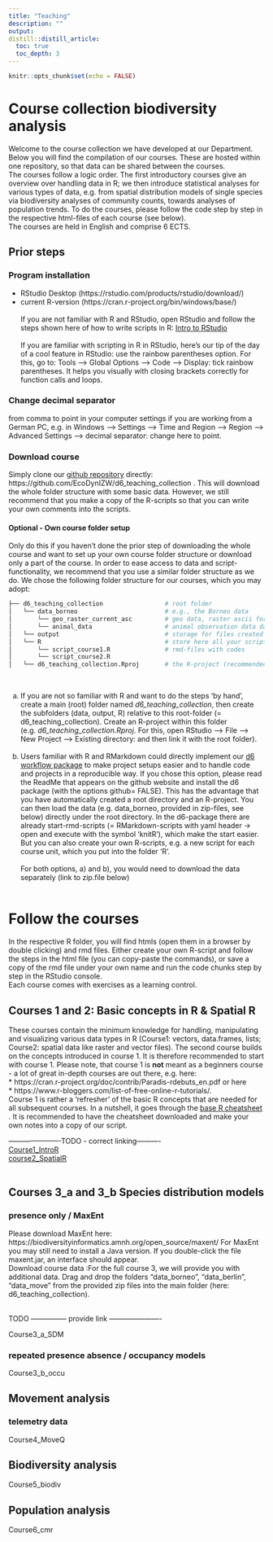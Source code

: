 ```yaml
---
title: "Teaching"
description: ""
output:
distill::distill_article:
  toc: true
  toc_depth: 3
---
```


```r
knitr::opts_chunk$set(echo = FALSE)
```


# Course collection **biodiversity analysis**

Welcome to the course collection we have developed at our Department. Below you will find the compilation of our courses. These are hosted within one repository, so that data can be shared between the courses.
<br>
The courses follow a logic order. The first introductory courses give an overview over handling data in R; we then introduce statistical analyses for various types of data, e.g. from spatial distribution models of single species via biodiversity analyses of community counts, towards analyses of population trends. To do the courses, please follow the code step by step in the respective html-files of each course (see below). 
<br>
The courses are held in English and comprise 6 ECTS. 



## Prior steps
### Program installation

* RStudio Desktop (https://rstudio.com/products/rstudio/download/)  <br>
* current R-version (https://cran.r-project.org/bin/windows/base/)  <br>
<br>
If you are not familiar with R and RStudio, open RStudio and follow the steps shown here of how to write scripts in R: [Intro to RStudio](https://github.com/EcoDynIZW/EcoDynIZW.github.io/raw/teaching_23/img/teach/L1_Intro_RStudio.pdf)
<br>
<br>
If you are familiar with scripting in R in RStudio, here's our tip of the day of a cool feature in RStudio: use the rainbow parentheses option. For this, go to: Tools --> Global Options --> Code --> Display: tick rainbow parentheses. It helps you visually with  closing brackets correctly for function calls and loops.


### Change decimal separator
from comma to point in your computer settings if you are working from a German PC, e.g. in Windows --> Settings --> Time and Region --> Region --> Advanced Settings --> decimal separator: change here to point.


### Download course
Simply clone our [github repository](https://github.com/EcoDynIZW/d6_teaching_collection) directly: https://github.com/EcoDynIZW/d6_teaching_collection . This will download the whole folder structure with some basic data. However, we still recommend that you make a copy of the R-scripts so that you can write your own comments into the scripts. <br>

#### Optional - Own course folder setup
Only do this if you haven't done the prior step of downloading the whole course and want to set up your own course folder structure or download only a part of the course. In order to ease access to data and script-functionality, we recommend that you use a similar folder structure as we do. We chose the following folder structure for our courses, which you may adopt:
<br>

``` bash
├── d6_teaching_collection                 # root folder 
│   └── data_borneo                        # e.g., the Borneo data
│       └── geo_raster_current_asc         # geo data, raster ascii format, as in data_borneo
│       └── animal_data                    # animal observation data data_borneo
│   └── output                             # storage for files created during course
│   └── R                                  # store here all your scripts, i.e.
│       └── script_course1.R               # rmd-files with codes
│       └── script_course2.R
│   └── d6_teaching_collection.Rproj       # the R-project (recommended)
```
<br>

a) If you are not so familiar with R and want to do the steps 'by hand', create a main (root) folder named *d6_teaching_collection*, then create the subfolders (data, output, R) relative to this root-folder (= d6_teaching_collection). Create an R-project within this folder (e.g. *d6_teaching_collection.Rproj*. For this, open RStudio --> File --> New Project --> Existing directory: and then link it with the root folder).
<br><br>
b) Users familiar with R and RMarkdown could directly implement our [d6 workflow package](https://github.com/EcoDynIZW/d6) to make project setups easier and to handle code and projects in a reproducible way. If you chose this option, please read the ReadMe that appears on the github website and install the d6 package (with the options github= FALSE). This has the advantage that you have automatically created a root directory and an R-project. You can then load the data (e.g. data_borneo, provided in zip-files, see below) directly under the root directory. In the d6-package there are already start-rmd-scripts (= RMarkdown-scripts with yaml header -> open and execute with the symbol 'knitR'), which make the start easier. But you can also create your own  R-scripts, e.g. a new script for each course unit, which you put into the folder 'R'.
<br>  
For both options, a) and b), you would need to download the data separately (link to zip.file below)
<br><br>





# Follow the courses

In the respective R folder, you will find htmls (open them in a browser by double clicking) and rmd files. Either create your own R-script and follow the steps in the html file (you can copy-paste the commands), or save a copy of the rmd file under your own name and run the code chunks step by step in the RStudio console.
<br>
Each course comes with exercises as a learning control.

## Courses 1 and 2: Basic concepts in R & Spatial R

These courses contain the minimum knowledge for handling, manipulating and visualizing various data types in R (Course1: vectors, data.frames, lists; Course2: spatial data like raster and vector files). The second course builds on the concepts introduced in course 1. It is therefore recommended to start with course 1. Please note, that course 1 is **not** meant as a beginners course - a lot of great in-depth courses are out there, e.g. here: <br>
* https://cran.r-project.org/doc/contrib/Paradis-rdebuts_en.pdf or here <br>
* https://www.r-bloggers.com/list-of-free-online-r-tutorials/. 
<br>
Course 1 is rather a 'refresher' of the basic R concepts that are needed for all subsequent courses. In a nutshell, it goes through the [base R cheatsheet](https://iqss.github.io/dss-workshops/R/Rintro/base-r-cheat-sheet.pdf) . It is recommended to have the cheatsheet downloaded and make your own notes into a copy of our script.
<br>

----------------------TODO - correct linking----------
<br>
[Course1_IntroR](https://github.com/EcoDynIZW/EcoDynIZW.github.io/raw/teaching_23/img/teach/Course1_RIntro.html) <br>
[course2_SpatialR]()<br>
<br>



## Courses 3_a and 3_b Species distribution models 
### presence only  / MaxEnt

Please download MaxEnt here: https://biodiversityinformatics.amnh.org/open_source/maxent/
For MaxEnt you may still need to install a Java version. If you double-click the file maxent.jar, an  interface should appear.
<br>
Download course data :For the full course 3, we will provide you with additional data. Drag and drop the folders "data_borneo", "data_berlin", "data_move" from the provided zip files into the main folder (here: d6_teaching_collection). 

<br>  TODO --------------- provide link ----------------------



Course3_a_SDM

### repeated presence absence / occupancy models
Course3_b_occu

## Movement analysis
### telemetry data

Course4_MoveQ

## Biodiversity analysis
Course5_biodiv

## Population analysis
Course6_cmr


